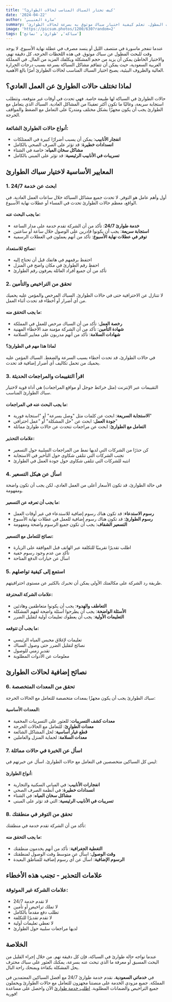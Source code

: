 ```yaml
---
title: 'كيف تختار السباك المناسب لحالات الطوارئ؟'
date: '2024-04-22'
author: 'سارة العتيبي'
summary: 'عندما تنفجر ماسورة في منتصف الليل، لا يوجد وقت للبحث المطول. تعلم كيفية اختيار سباك موثوق به بسرعة لحالات الطوارئ.'
image: 'https://picsum.photos/1200/630?random=2'
tags: ['سباكة', 'طوارئ', 'نصائح']
---
```


عندما تنفجر ماسورة في منتصف الليل أو ينسد مصرف في عطلة نهاية الأسبوع، لا يوجد وقت للبحث المطول عن سباك موثوق. في هذه اللحظات الحرجة، كل دقيقة تهم، والاختيار الخاطئ يمكن أن يزيد من حجم المشكلة ويكلفك المزيد من المال. في المملكة العربية السعودية، حيث يمكن أن تتفاقم مشاكل السباكة بسرعة بسبب درجات الحرارة العالية والظروف البيئية، يصبح اختيار السباك المناسب لحالات الطوارئ أمرًا بالغ الأهمية.

## لماذا تختلف حالات الطوارئ عن العمل العادي؟

حالات الطوارئ في السباكة لها طبيعة خاصة. فهي تحدث في أوقات غير متوقعة، وتتطلب استجابة سريعة، وغالبًا ما تكون أكثر تعقيدًا من المشاكل العادية. السباك الذي يتعامل مع الطوارئ يجب أن يكون مجهزًا بشكل مختلف ومتدربًا على التعامل مع الضغط والمواقف الحرجة.

### أنواع حالات الطوارئ الشائعة:
- **انفجار الأنابيب**: يمكن أن يسبب أضرارًا كبيرة في الممتلكات
- **انسدادات خطيرة**: قد تؤثر على الصرف الصحي بالكامل
- **مشاكل سخان المياه**: خاصة في الشتاء
- **تسريبات في الأنابيب الرئيسية**: قد تؤثر على المبنى بالكامل

## المعايير الأساسية لاختيار سباك الطوارئ

### 1. ابحث عن خدمة 24/7

أول وأهم عامل هو التوفر. لا تحدث جميع مشاكل السباكة خلال ساعات العمل العادية. في الواقع، معظم حالات الطوارئ تحدث في المساء أو عطلات نهاية الأسبوع.

#### ما يجب البحث عنه:
- **خدمة طوارئ 24/7**: تأكد من أن الشركة تقدم خدمة على مدار الساعة
- **استجابة سريعة**: يجب أن يكونوا قادرين على الوصول خلال ساعة أو ساعتين
- **توفر في عطلات نهاية الأسبوع**: تأكد من أنهم يعملون في العطلات الرسمية

#### نصائح للاستعداد:
- احتفظ برقمهم في هاتفك قبل أن تحتاج إليه
- احفظ رقم الطوارئ في مكان واضح في المنزل
- تأكد من أن جميع أفراد العائلة يعرفون رقم الطوارئ

### 2. تحقق من التراخيص والتأمين

لا تتنازل عن الاحترافية حتى في حالات الطوارئ. السباك المرخص والمؤمن عليه يحميك من أي أضرار أو أخطاء قد تحدث أثناء العمل.

#### ما يجب التحقق منه:
- **رخصة العمل**: تأكد من أن السباك مرخص للعمل في المملكة
- **شهادة التأمين**: تأكد من أن الشركة مؤمنة ضد الأخطاء المهنية
- **شهادات السلامة**: تأكد من أنهم مدربون على معايير السلامة

#### لماذا هذا مهم في الطوارئ؟
في حالات الطوارئ، قد تحدث أخطاء بسبب السرعة والضغط. السباك المؤمن عليه يحميك من تحمل تكاليف أي أضرار إضافية قد تحدث.

### 3. اقرأ التقييمات والمراجعات الحديثة

التقييمات عبر الإنترنت (مثل خرائط جوجل أو مواقع المراجعات) هي أداة قوية لاختيار سباك الطوارئ المناسب.

#### ما يجب البحث عنه في المراجعات:
- **الاستجابة السريعة**: ابحث عن كلمات مثل "وصل بسرعة" أو "استجابة فورية"
- **جودة العمل**: ابحث عن "حل المشكلة" أو "عمل احترافي"
- **التعامل مع الطوارئ**: ابحث عن مراجعات تتحدث عن حالات طوارئ مماثلة

#### علامات التحذير:
- كن حذرًا من الشركات التي لديها نمط من المراجعات السلبية حول التسعير
- تجنب الشركات التي تتلقى شكاوى حول التأخير في الاستجابة
- انتبه للشركات التي تتلقى شكاوى حول جودة العمل في الطوارئ

### 4. اسأل عن هيكل التسعير

في حالة الطوارئ، قد تكون الأسعار أعلى من العمل العادي، لكن يجب أن تكون واضحة ومفهومة.

#### ما يجب أن تعرفه عن التسعير:
- **رسوم الاستدعاء**: قد تكون هناك رسوم إضافية للاستدعاء في غير أوقات العمل
- **رسوم الطوارئ**: قد تكون هناك رسوم إضافية للعمل في عطلات نهاية الأسبوع
- **التسعير الشفاف**: يجب أن تكون جميع الرسوم واضحة ومفهومة

#### نصائح للتعامل مع التسعير:
- اطلب تقديرًا تقريبيًا للتكلفة عبر الهاتف قبل الموافقة على الزيارة
- تأكد من عدم وجود رسوم خفية
- اسأل عن خيارات الدفع المتاحة

### 5. استمع إلى كيفية تواصلهم

طريقة رد الشركة على مكالمتك الأولى يمكن أن تخبرك بالكثير عن مستوى احترافيتهم.

#### علامات الشركة المحترفة:
- **التعاطف والهدوء**: يجب أن يكونوا متعاطفين وهادئين
- **الأسئلة الواضحة**: يجب أن يطرحوا أسئلة واضحة لفهم المشكلة
- **التعليمات الأولية**: يجب أن يعطوك تعليمات أولية لتقليل الضرر

#### ما يجب أن تتوقعه:
- تعليمات لإغلاق محبس المياه الرئيسي
- نصائح لتقليل الضرر حتى وصول السباك
- تقدير زمني للوصول
- معلومات عن الأدوات المطلوبة

## نصائح إضافية لحالات الطوارئ

### 6. تحقق من المعدات المتخصصة

سباك الطوارئ يجب أن يكون مجهزًا بمعدات متخصصة للتعامل مع الحالات الحرجة:

#### المعدات الأساسية:
- **معدات كشف التسريبات**: للعثور على التسريبات المخفية
- **معدات الطوارئ**: للتعامل مع الحالات الحرجة
- **قطع غيار أساسية**: لحل المشاكل الشائعة
- **معدات السلامة**: لحماية المنزل والعاملين

### 7. اسأل عن الخبرة في حالات مماثلة

ليس كل السباكين متخصصين في التعامل مع حالات الطوارئ. اسأل عن خبرتهم في:

#### أنواع الطوارئ:
- **انفجارات الأنابيب**: في المباني السكنية والتجارية
- **انسدادات خطيرة**: في أنظمة الصرف الصحي
- **مشاكل سخان المياه**: في الشتاء
- **تسريبات في الأنابيب الرئيسية**: التي قد تؤثر على المبنى

### 8. تحقق من التوفر في منطقتك

تأكد من أن الشركة تقدم خدمة في منطقتك:

#### ما يجب التحقق منه:
- **التغطية الجغرافية**: تأكد من أنهم يخدمون منطقتك
- **وقت الوصول**: اسأل عن متوسط وقت الوصول لمنطقتك
- **الرسوم الإضافية**: اسأل عن أي رسوم إضافية للمناطق البعيدة

## علامات التحذير - تجنب هذه الأخطاء

### علامات الشركة غير الموثوقة:
- لا تقدم خدمة 24/7
- لا تملك تراخيص أو تأمين
- تطلب دفع مقدماً بالكامل
- لا تقدم تقديرًا للتكلفة
- لا تعطي تعليمات أولية
- لديها مراجعات سلبية حول الطوارئ

## الخلاصة

عندما تواجه حالة طوارئ في السباكة، فإن كل دقيقة تهم. من خلال إجراء القليل من البحث المسبق أو معرفة ما الذي تبحث عنه بسرعة، يمكنك العثور على سباك محترف يحل المشكلة بكفاءة ويمنحك راحة البال.

في **خدماتي السعودية**، نقدم خدمة طوارئ 24/7 مع أفضل السباكين المعتمدين في المملكة. جميع مزودي الخدمة على منصتنا مجهزون للتعامل مع حالات الطوارئ ويحملون جميع التراخيص والضمانات المطلوبة. [اطلب خدمة طوارئ](/services/plumbing-services) الآن واحصل على مساعدة فورية!
